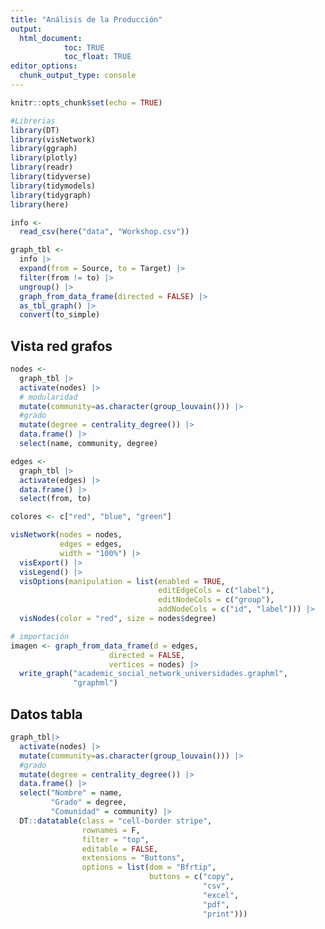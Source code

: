 ```yaml
---
title: "Análisis de la Producción"
output: 
  html_document:
            toc: TRUE
            toc_float: TRUE
editor_options: 
  chunk_output_type: console
---
```


```r
knitr::opts_chunk$set(echo = TRUE)
```

```r
#Librerias
library(DT)
library(visNetwork)
library(ggraph)
library(plotly)
library(readr)
library(tidyverse)
library(tidymodels)
library(tidygraph)
library(here)
```

```r
info <- 
  read_csv(here("data", "Workshop.csv"))

graph_tbl <- 
  info |> 
  expand(from = Source, to = Target) |> 
  filter(from != to) |> 
  ungroup() |> 
  graph_from_data_frame(directed = FALSE) |> 
  as_tbl_graph() |> 
  convert(to_simple)
```

## Vista red grafos

```r
nodes <- 
  graph_tbl |> 
  activate(nodes) |>
  # modularidad
  mutate(community=as.character(group_louvain())) |>
  #grado
  mutate(degree = centrality_degree()) |>
  data.frame() |>  
  select(name, community, degree) 

edges <- 
  graph_tbl |> 
  activate(edges) |> 
  data.frame() |> 
  select(from, to)

colores <- c["red", "blue", "green"]

visNetwork(nodes = nodes, 
           edges = edges, 
           width = "100%") |> 
  visExport() |> 
  visLegend() |> 
  visOptions(manipulation = list(enabled = TRUE, 
                                 editEdgeCols = c("label"), 
                                 editNodeCols = c("group"), 
                                 addNodeCols = c("id", "label"))) |> 
  visNodes(color = "red", size = nodes$degree)
```

```r
# importación
imagen <- graph_from_data_frame(d = edges,
                      directed = FALSE,
                      vertices = nodes) |>
  write_graph("academic_social_network_universidades.graphml",
              "graphml")
```

## Datos tabla

```r
graph_tbl|> 
  activate(nodes) |>
  mutate(community=as.character(group_louvain())) |>
  #grado
  mutate(degree = centrality_degree()) |>
  data.frame() |> 
  select("Nombre" = name,
         "Grado" = degree,
         "Comunidad" = community) |>
  DT::datatable(class = "cell-border stripe", 
                rownames = F, 
                filter = "top", 
                editable = FALSE, 
                extensions = "Buttons", 
                options = list(dom = "Bfrtip",
                               buttons = c("copy",
                                           "csv",
                                           "excel", 
                                           "pdf", 
                                           "print")))
```

